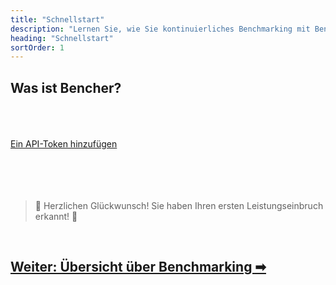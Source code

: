 ```yaml
---
title: "Schnellstart"
description: "Lernen Sie, wie Sie kontinuierliches Benchmarking mit Bencher Cloud einrichten"
heading: "Schnellstart"
sortOrder: 1
---
```



## Was ist Bencher?

<BencherIntro />

<br />

<QSInstallCli />

<br />

<QSBencherCloud />

<br />

<QSApiToken>
    <a id="add-an-api-token" href="/auth/de/signup" target="_blank">Ein API-Token hinzufügen</a>
</QSApiToken>

<br />

<QSCreateProject />

<br />

<QSRunReport />

<br />

<QSGenerateAlert />

<br />
<br />

> 🐰 Herzlichen Glückwunsch! Sie haben Ihren ersten Leistungseinbruch erkannt! 🎉

<br />

<h2><a href="/de/docs/explanation/benchmarking/">Weiter: Übersicht über Benchmarking ➡</a></h2>
